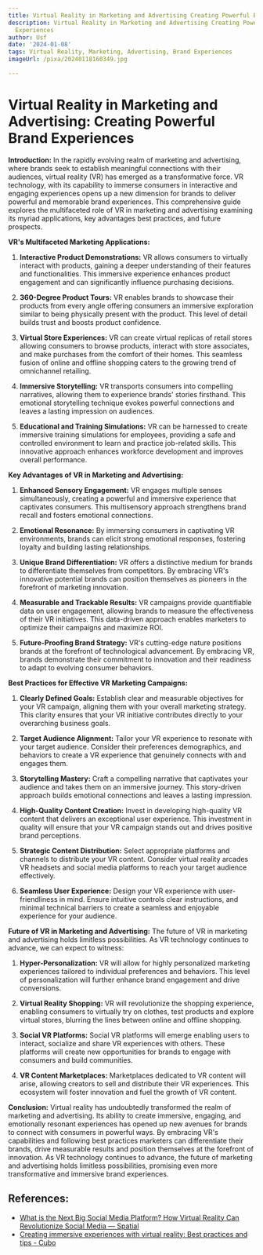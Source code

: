 ```yaml
---
title: Virtual Reality in Marketing and Advertising Creating Powerful Brand Experiences
description: Virtual Reality in Marketing and Advertising Creating Powerful Brand
  Experiences
author: Usf
date: '2024-01-08'
tags: Virtual Reality, Marketing, Advertising, Brand Experiences
imageUrl: /pixa/20240118160349.jpg

---
```

# Virtual Reality in Marketing and Advertising: Creating Powerful Brand Experiences

**Introduction:**
In  the rapidly evolving realm of marketing and advertising, where brands seek to establish  meaningful connections with their  audiences, virtual reality (VR) has emerged as a transformative force. VR technology,  with its capability  to immerse consumers  in interactive and engaging experiences opens up a new dimension for brands to deliver powerful  and memorable brand experiences. This comprehensive guide explores the multifaceted role of VR  in marketing and advertising examining its myriad applications, key advantages best practices, and future prospects.

**VR's Multifaceted Marketing Applications:**
1. **Interactive Product Demonstrations:** VR  allows consumers to virtually interact with products, gaining  a  deeper understanding of their features and functionalities. This immersive experience enhances product engagement and can significantly influence purchasing decisions.

2.  **360-Degree Product Tours:** VR enables brands to showcase their products from every  angle offering consumers an immersive exploration similar to being  physically present with the  product. This level of detail builds trust and boosts product confidence.

3. **Virtual Store Experiences:** VR can create virtual  replicas of retail  stores allowing consumers to browse  products, interact with  store associates, and make purchases from the comfort of their  homes. This seamless fusion of online and offline shopping caters to the growing trend of omnichannel retailing.

4. **Immersive Storytelling:** VR transports consumers into compelling narratives, allowing them to experience brands' stories firsthand. This emotional storytelling technique evokes powerful connections and leaves a lasting  impression on audiences.

5. **Educational and Training Simulations:** VR can be harnessed to create immersive training simulations for employees, providing a  safe and controlled environment to learn and practice job-related skills. This innovative approach enhances workforce development and improves overall performance.

**Key Advantages of VR in  Marketing  and Advertising:**
1. **Enhanced Sensory Engagement:** VR engages multiple senses simultaneously,  creating a powerful and immersive experience that captivates consumers. This  multisensory approach strengthens brand recall and fosters emotional connections.

2. **Emotional Resonance:** By  immersing consumers in captivating VR environments,  brands can elicit strong emotional responses, fostering loyalty and building  lasting relationships.

3. **Unique Brand Differentiation:** VR offers a distinctive  medium for brands to differentiate  themselves  from competitors. By embracing  VR's innovative potential brands can position themselves as pioneers in the forefront of marketing innovation.

4. **Measurable and Trackable  Results:** VR campaigns provide quantifiable data on user engagement, allowing brands to measure  the effectiveness of their VR initiatives.  This  data-driven approach  enables marketers to optimize their campaigns and maximize ROI.

5. **Future-Proofing Brand Strategy:** VR's cutting-edge nature positions brands at the forefront of  technological advancement. By embracing VR, brands demonstrate their commitment  to innovation and their  readiness to  adapt to evolving consumer behaviors.

**Best Practices for Effective VR Marketing Campaigns:**
1. **Clearly Defined Goals:** Establish clear and measurable  objectives for your VR campaign, aligning them with your overall marketing strategy. This clarity ensures that your VR  initiative contributes directly to your overarching business goals.

2. **Target  Audience Alignment:** Tailor your VR experience to resonate  with  your target audience. Consider their preferences  demographics, and behaviors to create a VR experience that genuinely connects with and engages them.

3.  **Storytelling Mastery:** Craft a compelling narrative that  captivates your audience and  takes them on an immersive journey. This story-driven approach builds  emotional connections and leaves a  lasting impression.

4. **High-Quality Content Creation:** Invest in developing high-quality VR content that delivers an exceptional user  experience.  This investment in quality will ensure that  your VR  campaign  stands out and drives positive brand perceptions.

5. **Strategic  Content Distribution:** Select appropriate  platforms and channels to distribute your VR content.  Consider virtual  reality arcades VR  headsets and social media platforms  to reach  your target audience effectively.

6. **Seamless User Experience:** Design your VR experience with user-friendliness in mind. Ensure intuitive controls clear instructions, and minimal technical barriers to create a seamless and enjoyable experience for your audience.

**Future of VR in Marketing and Advertising:**
The future of VR in marketing and advertising holds limitless  possibilities. As VR technology continues to advance, we can expect to witness:

1. **Hyper-Personalization:**  VR will allow  for highly personalized marketing experiences tailored to individual preferences and behaviors. This level of personalization will further enhance brand engagement and drive conversions.

2. **Virtual Reality Shopping:** VR will revolutionize the shopping experience, enabling consumers to virtually try on clothes, test  products and explore virtual stores, blurring the lines between online and offline shopping.

3. **Social VR Platforms:** Social VR  platforms  will emerge enabling users to  interact, socialize and share VR  experiences with others. These platforms will  create new opportunities for brands to engage  with consumers and build  communities.

4. **VR Content Marketplaces:** Marketplaces dedicated to VR content will arise, allowing  creators to sell  and distribute their VR experiences. This ecosystem  will foster innovation and fuel the growth  of VR  content.

**Conclusion:**
Virtual reality has undoubtedly transformed the realm of marketing and advertising. Its ability to create immersive, engaging, and emotionally resonant experiences has opened up  new avenues for brands to connect with consumers in powerful ways. By embracing VR's capabilities and following best practices marketers can differentiate their brands, drive measurable results and position themselves at the forefront of  innovation. As VR  technology continues to advance, the future of marketing and advertising holds limitless possibilities, promising even more transformative and immersive brand experiences.

## References:
- [What is the Next Big Social Media Platform? How Virtual Reality Can Revolutionize Social Media — Spatial](https://www.spatial.io/blog/what-is-the-next-big-social-media-platform-how-virtual-reality-can-revolutionize-social-media)
- [Creating immersive experiences with virtual reality: Best practices and tips - Cubo](https://cubo.to/blog/creating-immersive-experiences-with-virtual-reality-best-practices-and-tips/)
